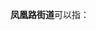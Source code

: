 '''凤凰路街道'''可以指：
{{PRC admin/disambig|53/04/02/002/000|61/01/14/001/000}}
{{disambig|cat=五字乡级行政区划-街道名消歧义}}